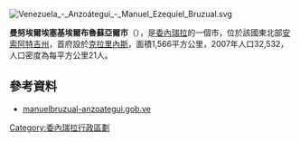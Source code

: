 [[Image:Venezuela_-_Anzoátegui_-_Manuel_Ezequiel_Bruzual.svg|right]]
{{coord|9|56|N|65|10|W|region:VE_type:city|display=title}}
{{noteta
|T=zh-hans:曼努埃爾埃塞基埃爾布魯蘇亞爾市;zh-hk:曼努埃爾埃塞基埃爾布魯蘇亞爾市;zh-tw:曼農亞利·艾日奎利·布魯瓦力市;
|1=zh-hans:曼努埃爾;zh-hk:曼努埃爾;zh-tw:曼農亞利;
|2=zh-hans:埃塞基埃爾;zh-hk:埃塞基埃爾;zh-tw:艾日奎利;
|3=zh-hans:布魯蘇亞爾市;zh-hk:布魯蘇亞爾市;zh-tw:布魯瓦力市;
|4=zh-hans:曼努埃爾埃塞基埃爾布魯蘇亞爾市;zh-hk:曼努埃爾埃塞基埃爾布魯蘇亞爾市;zh-tw:曼農亞利·艾日奎利·布魯瓦力市;
}}

'''曼努埃爾埃塞基埃爾布魯蘇亞爾市'''（{{lang-es|Municipio Manuel Ezequiel Bruzual}}），是[[委內瑞拉|委內瑞拉]]的一個市，位於該國東北部[[安索阿特吉州|安索阿特吉州]]，首府設於[[克拉里內斯|克拉里內斯]]，面積1,566平方公里，2007年人口32,532，人口密度為每平方公里21人。

==參考資料==
*[https://web.archive.org/web/20060621211422/http://manuelbruzual-anzoategui.gob.ve/portal-alcaldias/ manuelbruzual-anzoategui.gob.ve] {{es icon}}

{{Venezuela-geo-stub}}
[[Category:委內瑞拉行政區劃|Category:委內瑞拉行政區劃]]